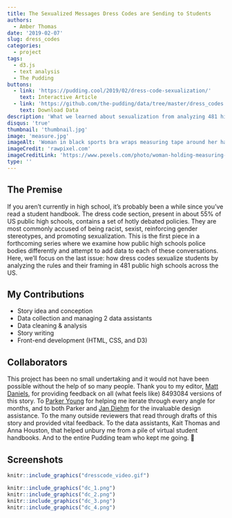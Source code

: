 ```yaml
---
title: The Sexualized Messages Dress Codes are Sending to Students
authors: 
  - Amber Thomas
date: '2019-02-07'
slug: dress_codes
categories:
  - project
tags:
  - d3.js
  - text analysis
  - The Pudding
buttons:
  - link: 'https://pudding.cool/2019/02/dress-code-sexualization/'
    text: Interactive Article
  - link: 'https://github.com/the-pudding/data/tree/master/dress_codes'
    text: Download Data
description: 'What we learned about sexualization from analyzing 481 high school dress code policies.'
disqus: 'true'
thumbnail: 'thumbnail.jpg'
image: 'measure.jpg'
imageAlt: 'Woman in black sports bra wraps measuring tape around her hand.'
imageCredit: 'rawpixel.com'
imageCreditLink: 'https://www.pexels.com/photo/woman-holding-measuring-tape-1368689/'
type: ''
---
```


## The Premise

If you aren’t currently in high school, it’s probably been a while since you’ve read a student handbook. The dress code section, present in about 55% of US public high schools, contains a set of hotly debated policies. They are most commonly accused of being racist, sexist, reinforcing gender stereotypes, and promoting sexualization. This is the first piece in a forthcoming series where we examine how public high schools police bodies differently and attempt to add data to each of these conversations. Here, we’ll focus on the last issue: how dress codes sexualize students by analyzing the rules and their framing in 481 public high schools across the US.

## My Contributions

* Story idea and conception
* Data collection and managing 2 data assistants
* Data cleaning & analysis
* Story writing
* Front-end development (HTML, CSS, and D3)

## Collaborators

This project has been no small undertaking and it would not have been possible without the help of so many people. Thank you to my editor, [Matt Daniels](https://twitter.com/matthewfdaniels), for providing feedback on all (what feels like) 8493084 versions of this story. To [Parker Young](https://twitter.com/animoplex) for helping me iterate through every angle for months, and to both Parker and [Jan Diehm](https://twitter.com/jadiehm) for the invaluable design assistance. To the many outside reviewers that read through drafts of this story and provided vital feedback. To the data assistants, Kait Thomas and Anna Houston, that helped unbury me from a pile of virtual student handbooks. And to the entire Pudding team who kept me going. 💖




## Screenshots

```r
knitr::include_graphics("dresscode_video.gif")
```

```r
knitr::include_graphics("dc_1.png")
knitr::include_graphics("dc_2.png")
knitr::include_graphics("dc_3.png")
knitr::include_graphics("dc_4.png")
```
